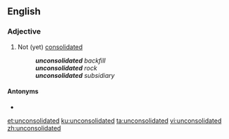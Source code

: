 ==English==

===Adjective===
{{en-adj}}

# Not (yet) [[consolidated]]
#: '''''unconsolidated''' backfill''
#: '''''unconsolidated''' rock''
#: '''''unconsolidated''' subsidiary''

====Antonyms====
* {{l|en|consolidated}}

[[et:unconsolidated]]
[[ku:unconsolidated]]
[[ta:unconsolidated]]
[[vi:unconsolidated]]
[[zh:unconsolidated]]